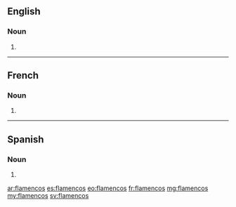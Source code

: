 ==English==

===Noun===
{{head|en|noun plural form}}

# {{plural of|flamenco|lang=en}}

----

==French==

===Noun===
{{head|fr|noun plural form|g=m}}

# {{plural of|flamenco|lang=fr}}
{{rfc-auto}}

----

==Spanish==

===Noun===
{{head|es|noun form|g=m-p}}

# {{plural of|flamenco|lang=es}}

[[ar:flamencos]]
[[es:flamencos]]
[[eo:flamencos]]
[[fr:flamencos]]
[[mg:flamencos]]
[[my:flamencos]]
[[sv:flamencos]]